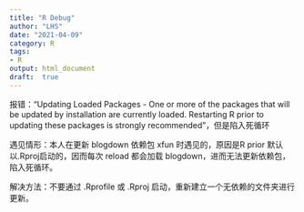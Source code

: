 ```yaml
---
title: "R Debug"
author: "LHS"
date: "2021-04-09"
category: R
tags: 
- R
output: html_document
draft:  true
---
```


报错："Updating Loaded Packages - One or more of the packages that will be updated by installation are currently loaded. Restarting R prior to updating these packages is strongly recommended"，但是陷入死循环

遇见情形：本人在更新 blogdown 依赖包 xfun 时遇见的，原因是R prior 默认以.Rproj启动的，因而每次 reload 都会加载 blogdown，进而无法更新依赖包，陷入死循环。

解决方法：不要通过 .Rprofile 或 .Rproj 启动，重新建立一个无依赖的文件夹进行更新。